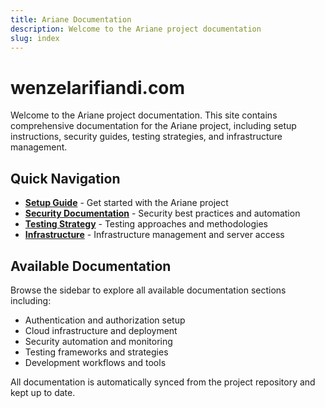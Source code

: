 ```yaml
---
title: Ariane Documentation
description: Welcome to the Ariane project documentation
slug: index
---
```




# wenzelarifiandi.com

Welcome to the Ariane project documentation. This site contains comprehensive documentation for the Ariane project, including setup instructions, security guides, testing strategies, and infrastructure management.

## Quick Navigation

- **[Setup Guide](./setup)** - Get started with the Ariane project
- **[Security Documentation](./security)** - Security best practices and automation
- **[Testing Strategy](./testing-strategy)** - Testing approaches and methodologies
- **[Infrastructure](./claude)** - Infrastructure management and server access

## Available Documentation

Browse the sidebar to explore all available documentation sections including:

- Authentication and authorization setup
- Cloud infrastructure and deployment
- Security automation and monitoring
- Testing frameworks and strategies
- Development workflows and tools

All documentation is automatically synced from the project repository and kept up to date.
